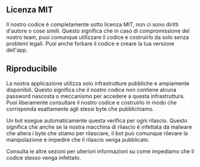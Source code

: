 ## Licenza MIT

<div className="h-2"/>

Il nostro codice è completamente sotto licenza MIT, non ci sono diritti d'autore o cose simili. Questo significa che in caso di compromissione del nostro team, puoi comunque utilizzare il codice e costruirlo da solo senza problemi legali. Puoi anche forkare il codice e creare la tua versione dell'app.

<div className="h-4"/>

## Riproducibile

<div className="h-2"/>

La nostra applicazione utilizza solo infrastrutture pubbliche e ampiamente disponibili. Questo significa che il nostro codice non contiene alcuna password nascosta o meccanismo per accedere a questa infrastruttura. Puoi liberamente consultare il nostro codice e costruirlo in modo che corrisponda esattamente agli stessi byte che pubblichiamo.

<div className="h-2"/>

Un bot esegue automaticamente questa verifica per ogni rilascio. Questo significa che anche se la nostra macchina di rilascio è infettata da malware che altera i byte che stiamo per rilasciare, il bot può comunque rilevare la manipolazione e impedire che il rilascio venga pubblicato.

<div className="h-2"/>

Consulta le altre sezioni per ulteriori informazioni su come impediamo che il codice stesso venga infettato.

